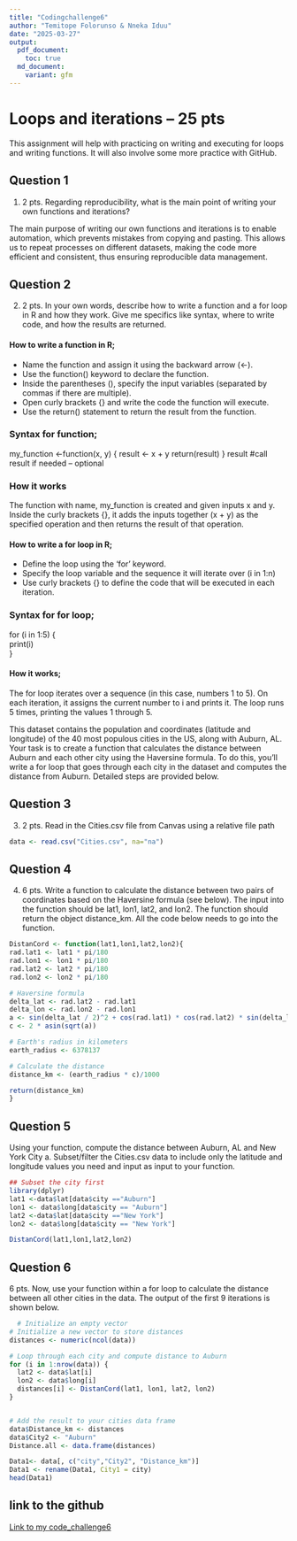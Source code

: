 ```yaml
---
title: "Codingchallenge6"
author: "Temitope Folorunso & Nneka Iduu"
date: "2025-03-27"
output: 
  pdf_document:
    toc: true 
  md_document:
    variant: gfm
---
```

# Loops and iterations – 25 pts

This assignment will help with practicing on writing and executing for loops and writing functions. It will also involve some more practice with GitHub. 

## Question 1
1.	2 pts. Regarding reproducibility, what is the main point of writing your own functions and iterations? 

The main purpose of writing our own functions and iterations is to enable automation, which prevents mistakes from copying and pasting. This allows us to repeat processes on different datasets, making the code more efficient and consistent, thus ensuring reproducible data management.

## Question 2
2. 	2 pts. In your own words, describe how to write a function and a for loop in R and how they work. Give me specifics like syntax, where to write code, and how the results are returned. 

#### How to write a function in R;

- Name the function and assign it using the backward arrow (<-).
- Use the function() keyword to declare the function.
- Inside the parentheses (), specify the input variables (separated by commas if     there are multiple).
- Open curly brackets {} and write the code the function will execute.
- Use the return() statement to return the result from the function.

### Syntax for function;

my_function <-function(x, y) {
result <- x + y
return(result)
}
result  #call result if needed – optional

### How it works

The function with name, my_function is created and given inputs x and y. Inside the curly brackets {}, it adds the inputs together (x + y) as the specified operation and then returns the result of that operation.

#### How to write a for loop in R;

- Define the loop using the ‘for’ keyword.
- Specify the loop variable and the sequence it will iterate over (i in 1:n)
- Use curly brackets {} to define the code that will be executed in each iteration.

### Syntax for for loop;

for (i in 1:5) {   
  print(i)          
}

#### How it works;

The for loop iterates over a sequence (in this case, numbers 1 to 5). On each iteration, it assigns the current number to i and prints it. The loop runs 5 times, printing the values 1 through 5.

This dataset contains the population and coordinates (latitude and longitude) of the 40 most populous cities in the US, along with Auburn, AL. Your task is to create a function that calculates the distance between Auburn and each other city using the Haversine formula. To do this, you'll write a for loop that goes through each city in the dataset and computes the distance from Auburn. Detailed steps are provided below.

## Question 3
3.	2 pts. Read in the Cities.csv file from Canvas using a relative file path
```r
data <- read.csv("Cities.csv", na="na") 
```

## Question 4
4.	6 pts. Write a function to calculate the distance between two pairs of coordinates based on the Haversine formula (see below). The input into the function should be lat1, lon1, lat2, and lon2. The function should return the object distance_km. All the code below needs to go into the function.
```r

DistanCord <- function(lat1,lon1,lat2,lon2){
rad.lat1 <- lat1 * pi/180
rad.lon1 <- lon1 * pi/180
rad.lat2 <- lat2 * pi/180
rad.lon2 <- lon2 * pi/180

# Haversine formula
delta_lat <- rad.lat2 - rad.lat1
delta_lon <- rad.lon2 - rad.lon1
a <- sin(delta_lat / 2)^2 + cos(rad.lat1) * cos(rad.lat2) * sin(delta_lon / 2)^2
c <- 2 * asin(sqrt(a)) 

# Earth's radius in kilometers
earth_radius <- 6378137

# Calculate the distance
distance_km <- (earth_radius * c)/1000

return(distance_km)
}
```

## Question 5
 Using your function, compute the distance between Auburn, AL and New York City 
 a.	Subset/filter the Cities.csv data to include only the latitude and longitude values you need and input as input to your function. 
```r

## Subset the city first
library(dplyr)
lat1 <-data$lat[data$city =="Auburn"]
lon1 <- data$long[data$city == "Auburn"]
lat2 <-data$lat[data$city =="New York"]
lon2 <- data$long[data$city == "New York"]

DistanCord(lat1,lon1,lat2,lon2)
```
 
## Question 6

6 pts. Now, use your function within a for loop to calculate the distance between all other cities in the data. The output of the first 9 iterations is shown below. 
```r

  # Initialize an empty vector
# Initialize a new vector to store distances
distances <- numeric(ncol(data))

# Loop through each city and compute distance to Auburn
for (i in 1:nrow(data)) {
  lat2 <- data$lat[i]
  lon2 <- data$long[i]
  distances[i] <- DistanCord(lat1, lon1, lat2, lon2)
}


# Add the result to your cities data frame
data$Distance_km <- distances
data$City2 <- "Auburn"
Distance.all <- data.frame(distances)

Data1<- data[, c("city","City2", "Distance_km")]
Data1 <- rename(Data1, City1 = city)
head(Data1)
```

## link to the github 
[Link to my code_challenge6](https://github.com/Damseltemi/PLPA_ClassAss/tree/main/CodingChallenge6)